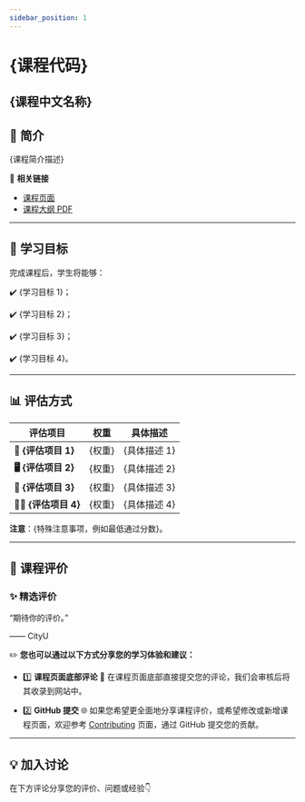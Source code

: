 ```yaml
---
sidebar_position: 1
---
```


# {课程代码}
## {课程中文名称}

## **📘 简介**
{课程简介描述}

🔗 **相关链接**
- [课程页面](https://www.cityu.edu.hk/catalogue/pg/202425/course/{课程代码}.htm)
- [课程大纲 PDF](https://www.cityu.edu.hk/catalogue/pg/202425/course/{课程代码}.pdf)

---

## **🎯 学习目标**

完成课程后，学生将能够：

✔️ {学习目标 1}；

✔️ {学习目标 2}；

✔️ {学习目标 3}；

✔️ {学习目标 4}。

---

## **📊 评估方式**

| **评估项目**          | **权重** | **具体描述**                                                                                       |
|----------------------|---------|---------------------------------------------------------------------------------------------------|
| **📝 {评估项目 1}**   | {权重}  | {具体描述 1}                                                                                     |
| **🖥️ {评估项目 2}**   | {权重}  | {具体描述 2}                                                                                     |
| **📄 {评估项目 3}**   | {权重}  | {具体描述 3}                                                                                     |
| **🧑‍💻 {评估项目 4}** | {权重}  | {具体描述 4}                                                                                     |

**注意**：{特殊注意事项，例如最低通过分数}。

---

## **💬 课程评价**

### ✨ **精选评价**
<div className={commentStyles.commentBox}>
    <p className={commentStyles.commentText}>
        “期待你的评价。”
    </p>
    <p className={commentStyles.commentAuthor}>—— CityU</p>
</div>

✏️ **您也可以通过以下方式分享您的学习体验和建议：**

- 1️⃣ **课程页面底部评论**
💬 在课程页面底部直接提交您的评论，我们会审核后将其收录到网站中。

- 2️⃣ **GitHub 提交**
🌐 如果您希望更全面地分享课程评价，或希望修改或新增课程页面，欢迎参考 [Contributing](https://penjc.github.io/CityU/contributing) 页面，通过 GitHub 提交您的贡献。

---

## **💡 加入讨论**

在下方评论分享您的评价、问题或经验👇
<Utterances />